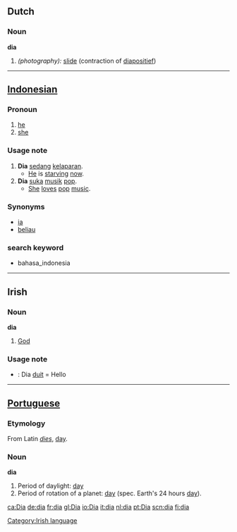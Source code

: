 ==Dutch==
===Noun===
'''dia'''
# ''(photography):'' [[slide]] (contraction of [[diapositief]]) {{m}}

----

==[[Indonesian]]==
===Pronoun===
# [[he]]
# [[she]]
===Usage note===
# '''Dia''' [[sedang]] [[lapar|kelaparan]].
#* [[he|He]] is [[starve|starving]] [[now]].
# '''Dia''' [[suka]] [[musik]] [[pop]].
#* [[she|She]] [[love]]s [[pop]] [[music]].
===Synonyms===
* [[ia]]
* [[beliau]]
===search keyword===
* bahasa_indonesia

----

==Irish==
===Noun===
'''dia'''
# [[God]]
===Usage note===
* {{idiom}}: Dia [[duit]] = Hello

----

==[[Portuguese]]==
===Etymology===
From Latin ''[[dies]]'', [[day]].
===Noun===
'''dia'''
#Period of daylight: [[day]]
#Period of rotation of a planet: [[day]] (spec. Earth's 24 hours [[day]]).

[[Category:Irish language]]

[[ca:Dia]]
[[de:dia]]
[[fr:dia]]
[[gl:Dia]]
[[io:Dia]]
[[it:dia]]
[[nl:dia]]
[[pt:Dia]]
[[scn:dia]]
[[fi:dia]]